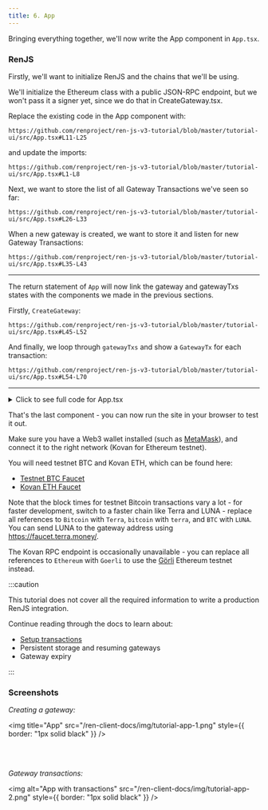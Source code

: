 ```yaml
---
title: 6. App
---
```



<DocTag type={DocType.Tutorial} />

Bringing everything together, we'll now write the App component in `App.tsx`.

### RenJS

Firstly, we'll want to initialize RenJS and the chains that we'll be using.

We'll initialize the Ethereum class with a public JSON-RPC endpoint, but we won't pass it a signer yet, since we do that in CreateGateway.tsx.

Replace the existing code in the App component with:

```tsx reference title=""
https://github.com/renproject/ren-js-v3-tutorial/blob/master/tutorial-ui/src/App.tsx#L11-L25
```

and update the imports:

```tsx reference title=""
https://github.com/renproject/ren-js-v3-tutorial/blob/master/tutorial-ui/src/App.tsx#L1-L8
```

Next, we want to store the list of all Gateway Transactions we've seen so far:

```tsx reference title=""
https://github.com/renproject/ren-js-v3-tutorial/blob/master/tutorial-ui/src/App.tsx#L26-L33
```

When a new gateway is created, we want to store it and listen for new Gateway Transactions:

```tsx reference title=""
https://github.com/renproject/ren-js-v3-tutorial/blob/master/tutorial-ui/src/App.tsx#L35-L43
```

---

The return statement of `App` will now link the gateway and gatewayTxs states with the components we made in the previous sections.

Firstly, `CreateGateway`:

```tsx reference title=""
https://github.com/renproject/ren-js-v3-tutorial/blob/master/tutorial-ui/src/App.tsx#L45-L52
```

And finally, we loop through `gatewayTxs` and show a `GatewayTx` for each transaction:

```tsx reference title=""
https://github.com/renproject/ren-js-v3-tutorial/blob/master/tutorial-ui/src/App.tsx#L54-L70
```

---

<details><summary>Click to see full code for App.tsx</summary>

```tsx reference link title="App.tsx"
https://github.com/renproject/ren-js-v3-tutorial/blob/master/tutorial-ui/src/App.tsx
```

</details>

That's the last component - you can now run the site in your browser to test it out.

Make sure you have a Web3 wallet installed (such as [MetaMask](https://metamask.io/)), and connect it to the right network (Kovan for Ethereum testnet).

You will need testnet BTC and Kovan ETH, which can be found here:

-   [Testnet BTC Faucet](https://testnet-faucet.mempool.co)
-   [Kovan ETH Faucet](https://github.com/kovan-testnet/faucet)

Note that the block times for testnet Bitcoin transactions vary a lot - for faster development, switch to a faster chain like Terra and LUNA - replace all references to `Bitcoin` with `Terra`, `bitcoin` with `terra`, and `BTC` with `LUNA`. You can send LUNA to the gateway address using <https://faucet.terra.money/>.

The Kovan RPC endpoint is occasionally unavailable - you can replace all references to `Ethereum` with `Goerli` to use the [Görli](https://goerli.net/) Ethereum testnet instead.

:::caution

This tutorial does not cover all the required information to write a production RenJS integration.

Continue reading through the docs to learn about:

-   [Setup transactions](../reference/setupTxs)
-   Persistent storage and resuming gateways
-   Gateway expiry

:::

### Screenshots

_Creating a gateway:_

<img
    title="App"
    src="/ren-client-docs/img/tutorial-app-1.png"
    style={{ border: "1px solid black" }}
/>

<br />
<br />

_Gateway transactions:_

<img
    alt="App with transactions"
    src="/ren-client-docs/img/tutorial-app-2.png"
    style={{ border: "1px solid black" }}
/>
